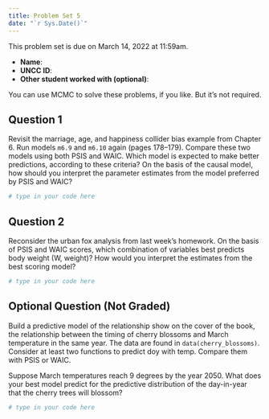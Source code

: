 ```yaml
---
title: Problem Set 5
date: "`r Sys.Date()`"
---
```


This problem set is due on March 14, 2022 at 11:59am.

- **Name**:
- **UNCC ID**: 
- **Other student worked with (optional)**:

You can use MCMC to solve these problems, if you like. But it’s not required.

## Question 1

Revisit the marriage, age, and happiness collider bias example from Chapter 6. Run models `m6.9` and `m6.10` again (pages 178–179). Compare these two models using both PSIS and WAIC. Which model is expected to make better predictions, according to these criteria? On the basis of the causal model, how should you interpret the parameter estimates from the model preferred by PSIS and WAIC?

```r
# type in your code here

```

## Question 2

Reconsider the urban fox analysis from last week’s homework. On the basis of PSIS and WAIC scores, which combination of variables best predicts body weight (W, weight)? How would you interpret the estimates from the best scoring model?

```r
# type in your code here

```

## Optional Question (Not Graded)

Build a predictive model of the relationship show on the cover of the book, the relationship between the timing of cherry blossoms and March temperature in the same year. The data are found in `data(cherry_blossoms)`. Consider at least two functions to predict doy with temp. Compare them with PSIS or WAIC.

Suppose March temperatures reach 9 degrees by the year 2050. What does your best model predict for the predictive distribution of the day-in-year that the cherry trees will blossom?

```r
# type in your code here

```
